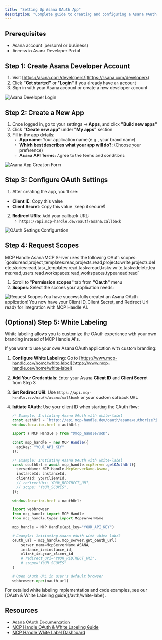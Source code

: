 ```yaml
---
title: "Setting Up Asana OAuth App"
description: "Complete guide to creating and configuring a Asana OAuth application"
---
```


## Prerequisites

- Asana account (personal or business)
- Access to Asana Developer Portal

## Step 1: Create Asana Developer Account

1. Visit [https://asana.com/developers/](https://asana.com/developers)
2. Click **"Get started"** or **"Login"** if you already have an account
3. Sign in with your Asana account or create a new developer account

<img src="/images/knowledge-base/asana_oauth_app/asana_step1_login.png" alt="Asana Developer Login" />

## Step 2: Create a New App

1. Once logged in, go to your settings -> **Apps**, and click **"Build new apps"**
2. Click **"Create new app"** under **"My apps"** section
3. Fill in the app details:
   - **App name**: Your application name (e.g., your brand name)
   - **Which best describes what your app will do?**: (Choose your preference)
   - **Asana API Terms**: Agree to the terms and conditions

<img src="/images/knowledge-base/asana_oauth_app/asana_step2_create_app.png" alt="Asana App Creation Form" />

## Step 3: Configure OAuth Settings

1. After creating the app, you'll see:
- **Client ID**: Copy this value
- **Client Secret**: Copy this value (keep it secure!)

2. **Redirect URIs**: Add your callback URL:
   - `https://api.mcp-handle.dev/oauth/asana/callback`

<img src="/images/knowledge-base/asana_oauth_app/asana_step3_oauth_and_redirect_url.png" alt="OAuth Settings Configuration" />

## Step 4: Request Scopes

<Note>
MCP Handle Asana MCP Server uses the following OAuth scopes: `goals:read,project_templates:read,projects:read,projects:write,projects:delete,stories:read,task_templates:read,tasks:read,tasks:write,tasks:delete,teams:read,users:read,workspaces:read,workspaces.typeahead:read`
</Note>

1. Scroll to **"Permission scopes"** tab from **"Oauth"** menu
2. **Scopes**: Select the scopes your application needs:

<img src="/images/knowledge-base/asana_oauth_app/asana_step4_request_scopes.png" alt="Request Scopes" />

<Check>
You have successfully created an Asana OAuth application! You now have your Client ID, Client Secret, and Redirect Url ready for integration with MCP Handle AI.
</Check>

## (Optional) Step 5: White Labeling 

<Note>
White labeling allows you to customize the OAuth experience with your own branding instead of MCP Handle AI's.
</Note>

If you want to use your own Asana OAuth application with custom branding:

1. **Configure White Labeling**: Go to [https://www.mcp-handle.dev/home/white-label](https://www.mcp-handle.dev/home/white-label)
2. **Add Your Credentials**: Enter your Asana **Client ID** and **Client Secret** from Step 3
3. **Set Redirect URI**: Use `https://api.mcp-handle.dev/oauth/asana/callback` or your custom callback URL
4. **Initiate OAuth**: Use your client ID when starting the OAuth flow:

   <CodeGroup>
   
   ```javascript without SDK
   // Example: Initiating Asana OAuth with white-label
   const authUrl = `https://api.mcp-handle.dev/oauth/asana/authorize?instance_id=${instanceId}&client_id=${yourClientId}`;
   window.location.href = authUrl;
   ```
   
   ```typescript TypeScript SDK
   import { MCP Handle } from "@mcp_handle/sdk";
   
   const mcp_handle = new MCP Handle({
     apiKey: "YOUR_API_KEY"
   });
   
   // Example: Initiating Asana OAuth with white-label
   const oauthUrl = await mcp_handle.mcpServer.getOAuthUrl({
     serverName: MCP Handle.McpServerName.Asana,
     instanceId: instanceId,
     clientId: yourClientId,
     // redirectUri: YOUR_REDIRECT_URI,
     // scope: "YOUR_SCOPES", 
   });
   
   window.location.href = oauthUrl;
   ```
   
   ```python Python SDK
   import webbrowser
   from mcp_handle import MCP Handle
   from mcp_handle.types import McpServerName
   
   mcp_handle = MCP Handle(api_key="YOUR_API_KEY")
   
   # Example: Initiating Asana OAuth with white-label
   oauth_url = mcp_handle.mcp_server.get_oauth_url(
       server_name=McpServerName.ASANA,
       instance_id=instance_id,
       client_id=your_client_id,
       # redirect_uri="YOUR_REDIRECT_URI",
       # scope="YOUR_SCOPES"
   )
   
   # Open OAuth URL in user's default browser
   webbrowser.open(oauth_url)
   ```
   
   </CodeGroup>

<Tip>
For detailed white labeling implementation and code examples, see our [OAuth & White Labeling guide](/auth/white-label).
</Tip>

## Resources
- [Asana OAuth Documentation](https://developers.asana.com/docs/oauth)
- [MCP Handle OAuth & White Labeling Guide](/auth/white-label)
- [MCP Handle White Label Dashboard](https://www.mcp-handle.dev/home/white-label)
